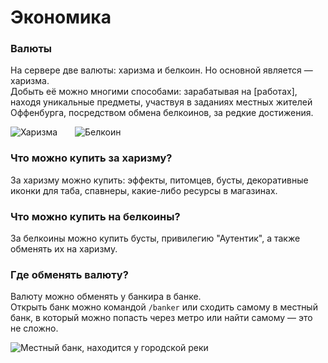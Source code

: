 # Экономика

### Валюты

На сервере две валюты: харизма и белкоин. Но основной является — харизма.  
Добыть её можно многими способами: зарабатывая на [работах], находя уникальные предметы, участвуя в заданиях местных жителей Оффенбурга, посредством обмена белкоинов, за редкие достижения.

![Харизма](/images/game-content/wallets/charism.png)  ![Белкоин](/images/game-content/wallets/belkoin.png)

### Что можно купить за харизму?

За харизму можно купить: эффекты, питомцев, бусты, декоративные иконки для таба, спавнеры, какие-либо ресурсы в магазинах.

### Что можно купить на белкоины?

За белкоины можно купить бусты, привилегию "Аутентик", а также обменять их на харизму.

### Где обменять валюту?

Валюту можно обменять у банкира в банке.  
Открыть банк можно командой `/banker` или сходить самому в местный банк, в который можно попасть через метро или найти самому — это не сложно.

![Местный банк, находится у городской реки](/images/game-content/locations/bank.png)